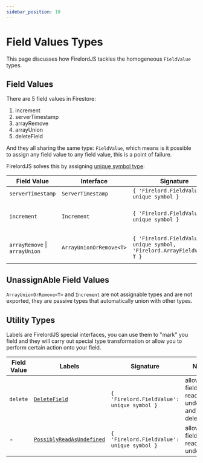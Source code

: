 ```yaml
---
sidebar_position: 10
---
```


# Field Values Types

This page discusses how FirelordJS tackles the homogeneous `FieldValue` types.

## Field Values

There are 5 field values in Firestore:

1. increment
2. serverTimestamp
3. arrayRemove
4. arrayUnion
5. deleteField

And they all sharing the same type: `FieldValue`, which means is it possible to assign any field value to any field value, this is a point of failure.

FirelordJS solves this by assigning [unique symbol type](https://www.typescriptlang.org/docs/handbook/release-notes/typescript-2-7.html#unique-symbol):

| Field Value                   | Interface               | Signature                                                                 | Note                     | Assignable |
| ----------------------------- | ----------------------- | ------------------------------------------------------------------------- | ------------------------ | ---------- |
| `serverTimestamp`             | `ServerTimestamp`       | `{ 'Firelord.FieldValue': unique symbol }`                                |                          | Yes        |
| `increment`                   | `Increment`             | `{ 'Firelord.FieldValue': unique symbol }`                                | auto union with `number` | No         |
| `arrayRemove` \| `arrayUnion` | `ArrayUnionOrRemove<T>` | `{ 'Firelord.FieldValue': unique symbol, 'Firelord.ArrayFieldValue': T }` | auto union with `T[]`    | No         |

## UnassignAble Field Values

`ArrayUnionOrRemove<T>` and `Increment` are not assignable types and are not exported, they are passive types that automatically union with other types.

## Utility Types

Labels are FirelordJS special interfaces, you can use them to "mark" you field and they will carry out special type transformation or allow you to perform certain action onto your field.

| Field Value | Labels                                                        | Signature                                  | Note                                                | Assignable |
| ----------- | ------------------------------------------------------------- | ------------------------------------------ | --------------------------------------------------- | ---------- |
| `delete`    | [`DeleteField`](./api/delete_field)                           | `{ 'Firelord.FieldValue': unique symbol }` | allow a field to be read as undefiend and deletable | Yes        |
| -           | [`PossiblyReadAsUndefined`](./api/possibly_read_as_undefined) | `{ 'Firelord.FieldValue': unique symbol }` | allow a field to be read as undefiend               | Yes        |
